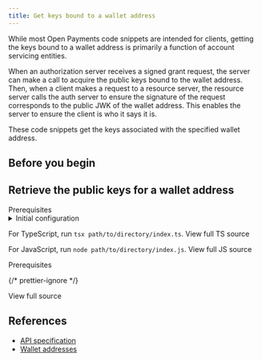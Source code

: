```yaml
---
title: Get keys bound to a wallet address
---
```



While most Open Payments code snippets are intended for clients, getting the keys bound to a wallet address is primarily a function of account servicing entities.

When an authorization server receives a signed grant request, the server can make a call to acquire the public keys bound to the wallet address. Then, when a client makes a request to a resource server, the resource server calls the auth server to ensure the signature of the request corresponds to the public JWK of the wallet address. This enables the server to ensure the client is who it says it is.

These code snippets get the keys associated with the specified wallet address.

## Before you begin

<Begin />

## Retrieve the public keys for a wallet address

<Tabs>
<TabItem label='TypeScript/JavaScript' icon='seti:javascript'>
<LinkButton 
href="https://github.com/interledger/open-payments-snippets/blob/main/README.md#prerequisites" target="_blank" icon="external" iconPlacement="start">Prerequisites</LinkButton>
<details><summary>Initial configuration</summary><Ts /></details>

<TsImport />

<ChunkedSnippet
  source='wallet-address/wallet-address-get-keys.ts'
  l='node'
  chunk='3'
/>

<ChunkedSnippet
  source='wallet-address/wallet-address-get-keys.ts'
  l='node'
  chunk='4'
/>

For TypeScript, run `tsx path/to/directory/index.ts`. <LinkOut href='https://github.com/interledger/open-payments-snippets/blob/main/wallet-address/wallet-address-get-keys.ts'>View full TS source</LinkOut>

For JavaScript, run `node path/to/directory/index.js`. <LinkOut href='https://github.com/interledger/open-payments-snippets/blob/main/wallet-address/wallet-address-get-keys.js'>View full JS source</LinkOut>

</TabItem>
<TabItem label="PHP" icon='seti:php'>
<LinkButton href="https://github.com/interledger/open-payments-php-snippets/blob/main/README.md#prerequisites" target="_blank" icon="external" iconPlacement="start">Prerequisites</LinkButton>

<PhpImport />

<ChunkedSnippet
  source='https://raw.githubusercontent.com/interledger/open-payments-php-snippets/refs/heads/main/src/Command/WalletAddress/PublicGetWalletAddressKeys.php'
  chunk='3'
/>
<ChunkedSnippet
  source='https://raw.githubusercontent.com/interledger/open-payments-php-snippets/refs/heads/main/src/Command/WalletAddress/PublicGetWalletAddressKeys.php'
  chunk='4'
/>
{/* prettier-ignore */}
<p><LinkOut href='https://github.com/interledger/open-payments-php-snippets/blob/main/src/Command/WalletAddress/PublicGetWalletAddressKeys.php'>View full source</LinkOut></p>
</TabItem>
</Tabs>

## References

- [API specification](/apis/wallet-address-server/operations/get-wallet-address-keys)
- [Wallet addresses](/concepts/wallet-addresses)
